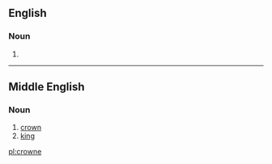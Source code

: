==English==

===Noun===
{{en-noun}}

# {{obsolete spelling of|crown|lang=en}}

----
==Middle English==

===Noun===
{{head|enm|noun}}

# [[crown]]
# [[king]]

[[pl:crowne]]